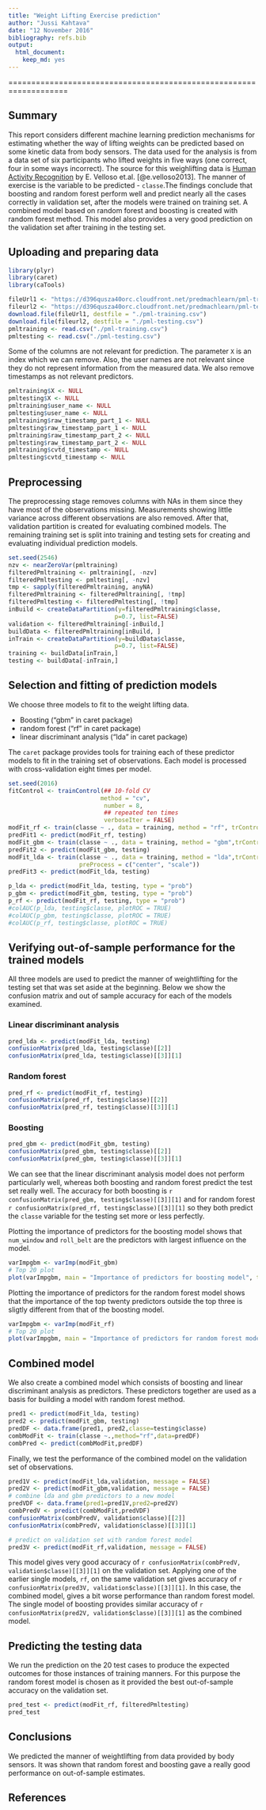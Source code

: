 ```yaml
---
title: "Weight Lifting Exercise prediction"
author: "Jussi Kahtava"
date: "12 November 2016"
bibliography: refs.bib
output: 
  html_document:
    keep_md: yes
---
```

===================================================================

## Summary

This report considers different machine learning prediction mechanisms for estimating whether the way of lifting weights can be predicted based on some kinetic data from body sensors. The data used for the analysis is from a data set of six participants who lifted weights in five ways (one correct, four in some ways incorrect). The source for this weighlifting data is [Human Activity Recognition](http://groupware.les.inf.puc-rio.br/har) by E. Velloso et.al. [@e.velloso2013]. The manner of exercise is the variable to be predicted - `classe`.The findings conclude that boosting and random forest perform well and predict nearly all the cases correctly in validation set, after the models were trained on training set. A combined model based on random forest and boosting is created with random forest method. This model also provides a very good prediction on the validation set after training in the testing set.

## Uploading and preparing data

```r

library(plyr)
library(caret)
library(caTools)
```

```r
fileUrl1 <- "https://d396qusza40orc.cloudfront.net/predmachlearn/pml-training.csv"
fileurl2 <- "https://d396qusza40orc.cloudfront.net/predmachlearn/pml-testing.csv"
download.file(fileUrl1, destfile = "./pml-training.csv")
download.file(fileurl2, destfile = "./pml-testing.csv")
pmltraining <- read.csv("./pml-training.csv")
pmltesting <- read.csv("./pml-testing.csv")
```
Some of the columns are not relevant for prediction. The parameter `X` is an index which we can remove. Also, the user names are not relevant since they do not represent information from the measured data. We also remove timestamps as not relevant predictors.
```r
pmltraining$X <- NULL
pmltesting$X <- NULL
pmltraining$user_name <- NULL
pmltesting$user_name <- NULL
pmltraining$raw_timestamp_part_1 <- NULL
pmltesting$raw_timestamp_part_1 <- NULL
pmltraining$raw_timestamp_part_2 <- NULL
pmltesting$raw_timestamp_part_2 <- NULL
pmltraining$cvtd_timestamp <- NULL
pmltesting$cvtd_timestamp <- NULL

```

## Preprocessing

The preprocessing stage removes columns with NAs in them since they have most of the observations missing. Measurements showing little variance across different observations are also removed. After that, validation partition is created for evaluating combined models. The remaining training set is split into training and testing sets for creating and evaluating individual prediction models.

```r
set.seed(2546)
nzv <- nearZeroVar(pmltraining)
filteredPmltraining <- pmltraining[, -nzv]
filteredPmltesting <- pmltesting[, -nzv]
tmp <- sapply(filteredPmltraining, anyNA)
filteredPmltraining <- filteredPmltraining[, !tmp]
filteredPmltesting <- filteredPmltesting[, !tmp]
inBuild <- createDataPartition(y=filteredPmltraining$classe,
                              p=0.7, list=FALSE)
validation <- filteredPmltraining[-inBuild,]
buildData <- filteredPmltraining[inBuild, ]
inTrain <- createDataPartition(y=buildData$classe,
                              p=0.7, list=FALSE)
training <- buildData[inTrain,]
testing <- buildData[-inTrain,]
```

## Selection and fitting of prediction models

We choose three models to fit to the weight lifting data. 

- Boosting ("gbm" in caret package)
- random forest ("rf" in caret package)
- linear discriminant analysis ("lda" in caret package)

The `caret` package provides tools for training each of these predictor models to fit in the training set of observations. Each model is processed with cross-validation eight times per model.

```r
set.seed(2016)
fitControl <- trainControl(## 10-fold CV
                          method = "cv",
                           number = 8,
                           ## repeated ten times
                           verboseIter = FALSE)
modFit_rf <- train(classe ~ ., data = training, method = "rf", trControl = fitControl)
predFit1 <- predict(modFit_rf, testing)
modFit_gbm <- train(classe ~ ., data = training, method = "gbm",trControl = fitControl)
predFit2 <- predict(modFit_gbm, testing)
modFit_lda <- train(classe ~ ., data = training, method = "lda",trControl = fitControl,
                    preProcess = c("center", "scale"))
predFit3 <- predict(modFit_lda, testing)

```



```r
p_lda <- predict(modFit_lda, testing, type = "prob")
p_gbm <- predict(modFit_gbm, testing, type = "prob")
p_rf <- predict(modFit_rf, testing, type = "prob")
#colAUC(p_lda, testing$classe, plotROC = TRUE)
#colAUC(p_gbm, testing$classe, plotROC = TRUE)
#colAUC(p_rf, testing$classe, plotROC = TRUE)
```

## Verifying out-of-sample performance for the trained models

All three models are used to predict the manner of weightlifting for the testing set that was set aside at the beginning. Below we show the confusion matrix and out of sample accuracy for each of the models examined.

### Linear discriminant analysis
```r
pred_lda <- predict(modFit_lda, testing)
confusionMatrix(pred_lda, testing$classe)[[2]]
confusionMatrix(pred_lda, testing$classe)[[3]][1]
```

### Random forest
```r
pred_rf <- predict(modFit_rf, testing)
confusionMatrix(pred_rf, testing$classe)[[2]]
confusionMatrix(pred_rf, testing$classe)[[3]][1]
```

### Boosting
```r
pred_gbm <- predict(modFit_gbm, testing)
confusionMatrix(pred_gbm, testing$classe)[[2]]
confusionMatrix(pred_gbm, testing$classe)[[3]][1]
```
We can see that the linear discriminant analysis model does not perform particularly well, whereas both boosting and random forest predict the test set really well. The accuracy for both boosting is `r confusionMatrix(pred_gbm, testing$classe)[[3]][1]` and for random forest `r confusionMatrix(pred_rf, testing$classe)[[3]][1]` so they both predict the `classe` variable for the testing set more or less perfectly.

Plotting the importance of predictors for the boosting model shows that `num_window` and `roll_belt` are the predictors with largest influence on the model.
```r
varImpgbm <- varImp(modFit_gbm)
# Top 20 plot
plot(varImpgbm, main = "Importance of predictors for boosting model", top = 20)
```

Plotting the importance of predictors for the random forest model shows that the importance of the top twenty predictors outside the top three is sligtly different from that of the boosting model.
```r
varImpgbm <- varImp(modFit_rf)
# Top 20 plot
plot(varImpgbm, main = "Importance of predictors for random forest model", top = 20)
```

## Combined model

We also create a combined model which consists of boosting and linear discriminant analysis as predictors. These predictors together are used as a basis for building a model with random forest method.

```r
pred1 <- predict(modFit_lda, testing)
pred2 <- predict(modFit_gbm, testing)
predDF <- data.frame(pred1, pred2,classe=testing$classe)
combModFit <- train(classe ~.,method="rf",data=predDF)
combPred <- predict(combModFit,predDF)
```

Finally, we test the performance of the combined model on the validation set of observations.
```r
pred1V <- predict(modFit_lda,validation, message = FALSE) 
pred2V <- predict(modFit_gbm,validation, message = FALSE)
# combine lda and gbm predictors to a new model
predVDF <- data.frame(pred1=pred1V,pred2=pred2V)
combPredV <- predict(combModFit,predVDF)
confusionMatrix(combPredV, validation$classe)[[2]]
confusionMatrix(combPredV, validation$classe)[[3]][1]

# predict on validation set with random forest model
pred3V <- predict(modFit_rf,validation, message = FALSE)
```
This model gives very good accuracy of `r confusionMatrix(combPredV, validation$classe)[[3]][1]` on the validation set. Applying one of the earlier single models, `rf`, on the same validation set gives accuracy of `r confusionMatrix(pred3V, validation$classe)[[3]][1]`. In this case, the combined model, gives a bit worse performance than random forest model. The single model of boosting provides similar accuracy of 
`r confusionMatrix(pred2V, validation$classe)[[3]][1]` as the combined model.

## Predicting the testing data

We run the prediction on the 20 test cases to produce the expected outcomes for those instances of training manners. For this purpose the random forest model is chosen as it provided the best out-of-sample accuracy on the validation set.
```r
pred_test <- predict(modFit_rf, filteredPmltesting)
pred_test
```
## Conclusions

We predicted the manner of weightlifting from data provided by body sensors. It was shown that random forest and boosting gave a really good performance on out-of-sample estimates.

## References